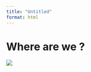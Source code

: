 ```yaml
---
title: "Untitled"
format: html
---
```


# Where are we ?

![](img/Maxime_Slide1_timeline.png){fig-align="center"}
